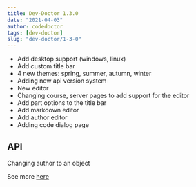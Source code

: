 ```yaml
---
title: Dev-Doctor 1.3.0
date: "2021-04-03"
author: codedoctor
tags: [dev-doctor]
slug: "dev-doctor/1-3-0"
---
```


- Add desktop support (windows, linux)
- Add custom title bar
- 4 new themes: spring, summer, autumn, winter
- Adding new api version system
- New editor
- Changing course, server pages to add support for the editor
- Add part options to the title bar
- Add markdown editor
- Add author editor
- Adding code dialog page

## API

Changing author to an object

See more [here](https://github.com/LinwoodDev/dev_doctor/releases/tag/v1.3.0)
